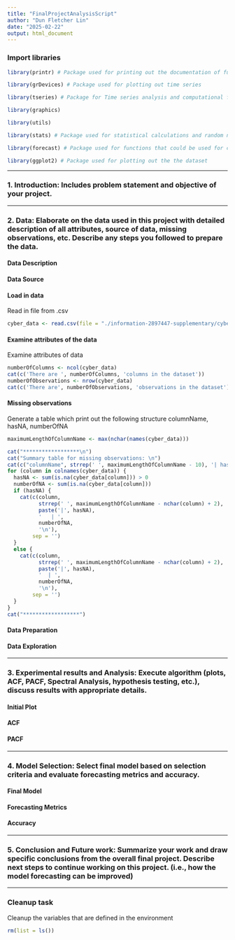 ```yaml
---
title: "FinalProjectAnalysisScript"
author: "Dun Fletcher Lin"
date: "2025-02-22"
output: html_document
---
```


### Import libraries

```r
library(printr) # Package used for printing out the documentation of function in the output

library(grDevices) # Package used for plotting out time series

library(tseries) # Package for Time series analysis and computational finance

library(graphics)

library(utils)

library(stats) # Package used for statistical calculations and random number generations

library(forecast) # Package used for functions that could be used for creating forecast including seasonality plot

library(ggplot2) # Package used for plotting out the the dataset
```

-----

### 1. Introduction: Includes problem statement and objective of your project.

-----

### 2. Data: Elaborate on the data used in this project with detailed description of all attributes, source of data, missing observations, etc. Describe any steps you followed to prepare the data.

#### Data Description

#### Data Source

#### Load in data

Read in file from .csv
```r
cyber_data <- read.csv(file = "./information-2897447-supplementary/cyber_data.csv")
```

#### Examine attributes of the data

Examine attributes of data
```r
numberOfColumns <- ncol(cyber_data)
cat(c('There are ', numberOfColumns, 'columns in the dataset'))
numberOfObservations <- nrow(cyber_data)
cat(c('There are', numberOfObservations, 'observations in the dataset'))
```

#### Missing observations

Generate a table which print out the following structure
columnName, hasNA, numberOfNA
```r
maximumLengthOfColumnName <- max(nchar(names(cyber_data)))

cat("******************\n")
cat("Summary table for missing observations: \n")
cat(c("columnName", strrep(' ', maximumLengthOfColumnName - 10), '| hasNA', ' | numberOfNA\n'))
for (column in colnames(cyber_data)) {
  hasNA <- sum(is.na(cyber_data[column])) > 0
  numberOfNA <- sum(is.na(cyber_data[column]))
  if (hasNA) {
    cat(c(column, 
          strrep(' ', maximumLengthOfColumnName - nchar(column) + 2), 
          paste('|', hasNA), 
          '   | ', 
          numberOfNA, 
          '\n'), 
        sep = '')
  }
  else {
    cat(c(column, 
          strrep(' ', maximumLengthOfColumnName - nchar(column) + 2), 
          paste('|', hasNA), 
          '  | ', 
          numberOfNA, 
          '\n'), 
        sep = '')
  }
}
cat("******************")
```

#### Data Preparation

#### Data Exploration

-----

### 3. Experimental results and Analysis: Execute algorithm (plots, ACF, PACF, Spectral Analysis, hypothesis testing, etc.), discuss results with appropriate details.

#### Initial Plot

#### ACF

#### PACF

-----

### 4. Model Selection: Select final model based on selection criteria and evaluate forecasting metrics and accuracy.


#### Final Model

#### Forecasting Metrics

#### Accuracy

-----

### 5. Conclusion and Future work: Summarize your work and draw specific conclusions from the overall final project. Describe next steps to continue working on this project. (i.e., how the model forecasting can be improved)

-----

### Cleanup task

Cleanup the variables that are defined in the environment
```r
rm(list = ls())
```